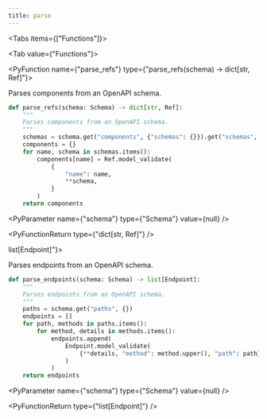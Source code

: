 ```yaml
---
title: parse
---
```


<Tabs items={["Functions"]}>

<Tab value={"Functions"}>

<PyFunction name={"parse_refs"} type={"parse_refs(schema) -> dict[str, Ref]"}>

Parses components from an OpenAPI schema.

<PySourceCode >

```python
def parse_refs(schema: Schema) -> dict[str, Ref]:
    """
    Parses components from an OpenAPI schema.
    """
    schemas = schema.get("components", {"schemas": {}}).get("schemas", {})
    components = {}
    for name, schema in schemas.items():
        components[name] = Ref.model_validate(
            {
                "name": name,
                **schema,
            }
        )
    return components
```

</PySourceCode>

<div >

<PyParameter name={"schema"} type={"Schema"} value={null} />

</div>

<PyFunctionReturn type={"dict[str, Ref]"} />

</PyFunction>
<PyFunction name={"parse_endpoints"} type={"parse_endpoints(schema) -> list[Endpoint]"}>

Parses endpoints from an OpenAPI schema.

<PySourceCode >

```python
def parse_endpoints(schema: Schema) -> list[Endpoint]:
    """
    Parses endpoints from an OpenAPI schema.
    """
    paths = schema.get("paths", {})
    endpoints = []
    for path, methods in paths.items():
        for method, details in methods.items():
            endpoints.append(
                Endpoint.model_validate(
                    {**details, "method": method.upper(), "path": path},
                )
            )
    return endpoints
```

</PySourceCode>

<div >

<PyParameter name={"schema"} type={"Schema"} value={null} />

</div>

<PyFunctionReturn type={"list[Endpoint]"} />

</PyFunction>

</Tab>

</Tabs>
